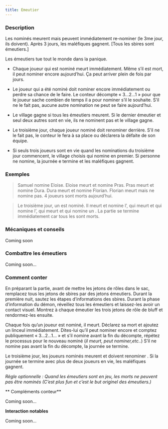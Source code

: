 ```yaml
---
title: Emeutier
---
```



<Role EMEUTIER header />

### Description

Les nominés meurent mais peuvent immédiatement re-nominer (le 3me jour, ils doivent). Après 3 jours, les maléfiques gagnent. [Tous les sbires sont émeutiers.]

Les émeutiers tue tout le monde dans la panique.

-   Chaque joueur qui est nominé meurt immédiatement. Même s’il est mort, il peut nominer encore aujourd’hui. Ça peut arriver plein de fois par jours. 

-   Le joueur qui a été nominé doit nominer encore immédiatement ou perdre sa chance de le faire. Le conteur décompte « 3…2…1 » pour que le joueur sache combien de temps il a pour nominer s’il le souhaite. S’il ne le fait pas, aucune autre nomination ne peut se faire aujourd’hui.

-   Le village gagne si tous les émeutiers meurent. Si le dernier émeutier et seul deux autres sont en vie, ils ne nominent pas et le village gagne.

-   Le troisième jour, chaque joueur nominé doit renominer derrière. S’il ne le fait pas, le conteur le fera à sa place ou déclarera la défaite de son équipe.

-   Si seuls trois joueurs sont en vie quand les nominations du troisième jour commencent, le village choisis qui nomine en premier. Si personne ne nomine, la journée e termine et les maléfiques gagnent.

### Exemples

> Samuel nomine Eloise. Eloise meurt et nomine Pras. Pras meurt et nomine Dura. Dura meurt et nomine Florian. Florian meurt mais ne nomine pas. 4 joueurs sont morts aujourd’hui.

> Le troisième jour, un <Role EMEUTIER /> est nominé. Il meurt et nomine l’<Role AMNESIQUE />, qui meurt et qui nomine l’<Role EMPATHIQUE />, qui meurt et qui nomine un <Role EMEUTIER />. La partie se termine immédiatement car tous les <Role EMEUTIER /> sont morts.

### Mécaniques et conseils

Coming soon

### Combattre les émeutiers

Coming soon...

### Comment conter

En préparant la partie, avant de mettre les jetons de rôles dans le sac, remplacez tous les jetons de sbires par des jetons émeutiers. Durant la première nuit, sautez les étapes d’informations des sbires. Durant la phase d’information du démon, réveillez tous les émeutiers et laissez-les avoir un contact visuel. Montrez à chaque émeutier les trois jetons de rôle de bluff et rendormez-les ensuite.

Chaque fois qu’un joueur est nominé, il meurt. Déclarez sa mort et ajoutez un linceul immédiatement. Dites-lui qu’il peut nominer encore et comptez publiquement « 3…2…1… » et s’il nomine avant la fin du décompte, répétez le processus pour le nouveau nominé (_il meurt, peut nominer,etc.._) S’il ne nomine pas avant la fin du décompte, la journée se termine.

Le troisième jour, les joueurs nominés meurent et doivent renominer . Si la journée se termine avec plus de deux joueurs en vie, les maléfiques gagnent. 

_Règle optionnelle : Quand les émeutiers sont en jeu, les morts ne peuvent pas être nominés (C’est plus fun et c’est le but originel des émeutiers.)_

** Compléments conteur**

Coming soon...

**Interaction notables**

Coming soon...